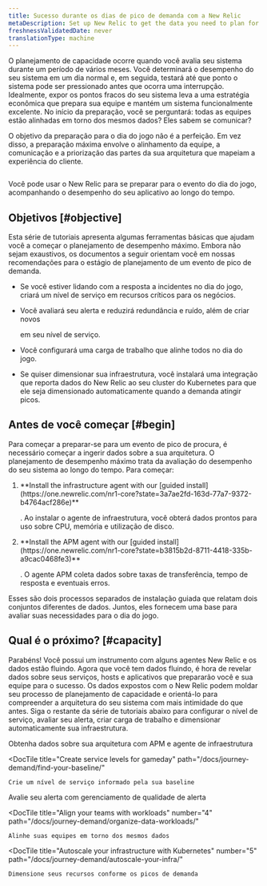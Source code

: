 ```yaml
---
title: Sucesso durante os dias de pico de demanda com a New Relic
metaDescription: Set up New Relic to get the data you need to plan for a peak demand event.
freshnessValidatedDate: never
translationType: machine
---
```


O planejamento de capacidade ocorre quando você avalia seu sistema durante um período de vários meses. Você determinará o desempenho do seu sistema em um dia normal e, em seguida, testará até que ponto o sistema pode ser pressionado antes que ocorra uma interrupção. Idealmente, expor os pontos fracos do seu sistema leva a uma estratégia econômica que prepara sua equipe e mantém um sistema funcionalmente excelente. No início da preparação, você se perguntará: todas as equipes estão alinhadas em torno dos mesmos dados? Eles sabem se comunicar?

O objetivo da preparação para o dia do jogo não é a perfeição. Em vez disso, a preparação máxima envolve o alinhamento da equipe, a comunicação e a priorização das partes da sua arquitetura que mapeiam a experiência do cliente.

<img
  title="Peak readiness dashboard"
  alt=""
  src="/images/peak-readiness-dashboard_screenshot-crop_Peak-readiness-dashboard.webp"
/>

<figcaption>
  Você pode usar o New Relic para se preparar para o evento do dia do jogo, acompanhando o desempenho do seu aplicativo ao longo do tempo.
</figcaption>

## Objetivos [#objective]

Esta série de tutoriais apresenta algumas ferramentas básicas que ajudam você a começar o planejamento de desempenho máximo. Embora não sejam exaustivos, os documentos a seguir orientam você em nossas recomendações para o estágio de planejamento de um evento de pico de demanda.

* Se você estiver lidando com a resposta a incidentes no dia do jogo, criará um nível de serviço em recursos críticos para os negócios.

* Você avaliará seu alerta e reduzirá redundância e ruído, além de criar novos

  <InlinePopover type="alerts"/>

  em seu nível de serviço.

* Você configurará uma carga de trabalho que alinhe todos no dia do jogo.

* Se quiser dimensionar sua infraestrutura, você instalará uma integração que reporta dados do New Relic ao seu cluster do Kubernetes para que ele seja dimensionado automaticamente quando a demanda atingir picos.

## Antes de você começar [#begin]

Para começar a preparar-se para um evento de pico de procura, é necessário começar a ingerir dados sobre a sua arquitetura. O planejamento de desempenho máximo trata da avaliação do desempenho do seu sistema ao longo do tempo. Para começar:

1. <DNT>
     **Install the infrastructure agent with our [guided install](https://one.newrelic.com/nr1-core?state=3a7ae2fd-163d-77a7-9372-b4764acf286e)**
   </DNT>

   . Ao instalar o agente de infraestrutura, você obterá dados prontos para uso sobre CPU, memória e utilização de disco.

2. <DNT>
     **Install the APM agent with our [guided install](https://one.newrelic.com/nr1-core?state=b3815b2d-8711-4418-335b-a9cac0468fe3)**
   </DNT>

   . O agente APM coleta dados sobre taxas de transferência, tempo de resposta e eventuais erros.

Esses são dois processos separados de instalação guiada que relatam dois conjuntos diferentes de dados. Juntos, eles fornecem uma base para avaliar suas necessidades para o dia do jogo.

## Qual é o próximo? [#capacity]

Parabéns! Você possui um instrumento com alguns agentes New Relic e os dados estão fluindo. Agora que você tem dados fluindo, é hora de revelar dados sobre seus serviços, hosts e aplicativos que prepararão você e sua equipe para o sucesso. Os dados expostos com o New Relic podem moldar seu processo de planejamento de capacidade e orientá-lo para compreender a arquitetura do seu sistema com mais intimidade do que antes. Siga o restante da série de tutoriais abaixo para configurar o nível de serviço, avaliar seu alerta, criar carga de trabalho e dimensionar automaticamente sua infraestrutura.

<DocTiles numbered>
  <DocTile
    title="Get started"
    path="/docs/journey-demand/get-started"
    label={{text: "You are here", color: "orange"}}
  >
    Obtenha dados sobre sua arquitetura com APM e agente de infraestrutura
  </DocTile>

  <DocTile
    title="Create service levels for gameday"
    path="/docs/journey-demand/find-your-baseline/"
  >
    Crie um nível de serviço informado pela sua baseline
  </DocTile>
</DocTiles>

<DocTiles>
  <DocTile
    title="Reduce noise with quality alerts"
    number="3"
    path="/docs/journey-demand/create-quality-alerts/"
  >
    Avalie seu alerta com gerenciamento de qualidade de alerta
  </DocTile>

  <DocTile
    title="Align your teams with workloads"
    number="4"
    path="/docs/journey-demand/organize-data-workloads/"
  >
    Alinhe suas equipes em torno dos mesmos dados
  </DocTile>

  <DocTile
    title="Autoscale your infrastructure with Kubernetes"
    number="5"
    path="/docs/journey-demand/autoscale-your-infra/"
  >
    Dimensione seus recursos conforme os picos de demanda
  </DocTile>
</DocTiles>
